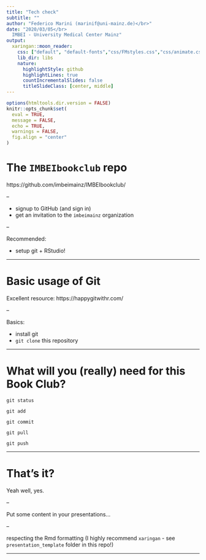 ```yaml
---
title: "Tech check"
subtitle: ""
author: "Federico Marini (marinif@uni-mainz.de)</br>"
date: "2020/03/05</br>
  IMBEI - University Medical Center Mainz"
output:
  xaringan::moon_reader:
    css: ["default", "default-fonts","css/FMstyles.css","css/animate.css"]
    lib_dir: libs
    nature:
      highlightStyle: github
      highlightLines: true
      countIncrementalSlides: false
      titleSlideClass: [center, middle]
---
```


```r
options(htmltools.dir.version = FALSE)
knitr::opts_chunk$set(
  eval = TRUE,
  message = FALSE,
  echo = TRUE,
  warnings = FALSE,
  fig.align = "center"
)
```

# The `IMBEIbookclub` repo

https://github.com/imbeimainz/IMBEIbookclub/

--

- signup to GitHub (and sign in)
- get an invitation to the `imbeimainz` organization

--

Recommended: 

- setup git + RStudio!

---

# Basic usage of Git

Excellent resource: https://happygitwithr.com/

--

Basics:

- install git
- `git clone` this repository

---

# What will you (really) need for this Book Club?

`git status`

`git add`

`git commit`

`git pull`

`git push`

---

# That's it?

Yeah well, yes.

--

Put some content in your presentations...

--

respecting the Rmd formatting (I highly recommend `xaringan` - see `presentation_template` folder in this repo!)

---




